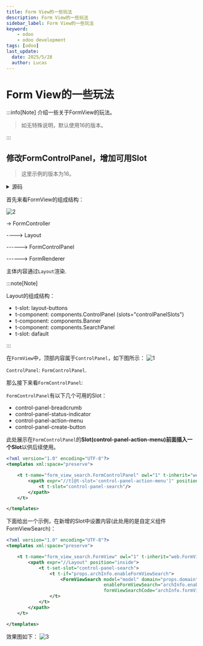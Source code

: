 ---
title: Form View的一些玩法
description: Form View的一些玩法
sidebar_label: Form View的一些玩法
keyword:
    - odoo
    - odoo development
tags: [odoo]
last_update:
  date: 2025/5/28
  author: Lucas
---

# Form View的一些玩法

:::info[Note]
介绍一些关于FormView的玩法。
> 如无特殊说明，默认使用16的版本。

:::

## 修改FormControlPanel，增加可用Slot

> 这里示例的版本为16。

<details>
    <summary>源码</summary>
    
    <Tabs>
        
        <TabItem value="form_view_js" label="form_view.js">
            
```javascript title="addons/web/static/src/views/form/form_view.js"
/** @odoo-module **/

import { registry } from "@web/core/registry";
import { FormRenderer } from "./form_renderer";
import { RelationalModel } from "../basic_relational_model";
import { FormArchParser } from "./form_arch_parser";
import { FormController } from "./form_controller";
import { FormCompiler } from "./form_compiler";
import { FormControlPanel } from "./control_panel/form_control_panel";

export const formView = {
    type: "form",
    display_name: "Form",
    multiRecord: false,
    searchMenuTypes: [],
    ControlPanel: FormControlPanel,
    Controller: FormController,
    Renderer: FormRenderer,
    ArchParser: FormArchParser,
    Model: RelationalModel,
    Compiler: FormCompiler,
    buttonTemplate: "web.FormView.Buttons",

    props: (genericProps, view) => {
        const { ArchParser } = view;
        const { arch, relatedModels, resModel } = genericProps;
        const archInfo = new ArchParser().parse(arch, relatedModels, resModel);

        return {
            ...genericProps,
            Model: view.Model,
            Renderer: view.Renderer,
            buttonTemplate: genericProps.buttonTemplate || view.buttonTemplate,
            Compiler: view.Compiler,
            archInfo,
        };
    },
};

registry.category("views").add("form", formView);

```
            
        </TabItem>
    
        <TabItem value="form_controller_xml" label="form_controller.xml">
            
```xml title="addons/web/static/src/views/form/form_controller.xml"
<?xml version="1.0" encoding="UTF-8"?>
<templates xml:space="preserve">

    <t t-name="web.FormView" owl="1">
        <div t-att-class="className" t-ref="root">
            <div class="o_form_view_container">
                <Layout className="model.useSampleModel ? 'o_view_sample_data' : ''" display="display">
                    <t t-set-slot="layout-buttons">
                        <t t-if="footerArchInfo and env.inDialog">
                            <t t-component="props.Renderer" record="model.root" Compiler="props.Compiler" archInfo="footerArchInfo" enableViewButtons.bind="enableButtons" disableViewButtons.bind="disableButtons"/>
                        </t>
                        <t t-else="">
                            <t t-call="{{ props.buttonTemplate }}"/>
                        </t>
                    </t>
                    <t t-set-slot="control-panel-action-menu">
                        <t t-if="props.info.actionMenus">
                            <ActionMenus
                                getActiveIds="() => model.root.isVirtual ? [] : [model.root.resId]"
                                context="props.context"
                                items="getActionMenuItems()"
                                isDomainSelected="model.root.isDomainSelected"
                                resModel="model.root.resModel"
                                domain="props.domain"
                                onActionExecuted="() => model.load({ resId: model.root.resId, resIds: model.root.resIds })"
                                shouldExecuteAction.bind="shouldExecuteAction"
                            />
                        </t>
                    </t>
                    <t t-set-slot="control-panel-status-indicator">
                        <t t-if="canEdit">
                            <FormStatusIndicator model="model" discard.bind="discard" save.bind="saveButtonClicked" isDisabled="state.isDisabled" fieldIsDirty="state.fieldIsDirty" />
                        </t>
                    </t>
                    <t t-set-slot="control-panel-create-button">
                        <t t-if="canCreate">
                            <button type="button" class="btn btn-outline-primary o_form_button_create" data-hotkey="c" t-on-click.stop="create" t-att-disabled="state.isDisabled">New</button>
                        </t>
                    </t>
                    <t t-component="props.Renderer" record="model.root" Compiler="props.Compiler" archInfo="archInfo" setFieldAsDirty.bind="setFieldAsDirty" enableViewButtons.bind="enableButtons" disableViewButtons.bind="disableButtons" onNotebookPageChange.bind="onNotebookPageChange" activeNotebookPages="props.state and props.state.activeNotebookPages"/>
                </Layout>
            </div>
        </div>
    </t>

    <t t-name="web.FormView.Buttons" owl="1">
        <div class="o_cp_buttons" role="toolbar" aria-label="Main actions" t-ref="cpButtons">
            <div t-if="model.root.isInEdition" class="o_form_buttons_edit">
                <button type="button" class="btn btn-primary o_form_button_save" data-hotkey="s" t-on-click.stop="() => this.saveButtonClicked({closable: true})">
                    Save
                </button>
                <button type="button" class="btn btn-secondary o_form_button_cancel" data-hotkey="j" t-on-click.stop="discard">
                    Discard
                </button>
                <button t-if="props.removeRecord" class="btn btn-secondary o_form_button_remove" t-on-click="props.removeRecord" data-hotkey="x">
                    Remove
                </button>
            </div>
            <div t-elif="canCreate" class="o_form_buttons_view">
                <button type="button" class="btn btn-secondary o_form_button_create" data-hotkey="c" t-on-click.stop="create">
                    New
                </button>
            </div>
        </div>
    </t>
</templates>

```
            
        </TabItem>

        <TabItem value="layout_xml" label="layout.xml">
            
```xml title="addons/web/static/src/search/layout.xml"
<?xml version="1.0" encoding="UTF-8"?>
<templates xml:space="preserve">

    <t t-name="web.Layout" owl="1">
        <t t-if="env.inDialog" t-portal="'#' + env.dialogId + ' .modal-footer'">
            <t t-slot="layout-buttons"/>
        </t>
        <t t-component="components.ControlPanel" slots="controlPanelSlots" t-if="display.controlPanel" display="display.controlPanel"/>
        <t t-component="components.Banner" t-if="display.banner"/>
        <div t-ref="content" class="o_content" t-attf-class="{{props.className}}" t-att-class="{ o_component_with_search_panel: display.searchPanel }">
            <t t-component="components.SearchPanel" t-if="display.searchPanel"/>
            <t t-slot="default" contentRef="contentRef" />
        </div>
    </t>

</templates>

```
            
        </TabItem>

        <TabItem value="form_control_panel_xml" label="form_control_panel.xml">
            
```xml title="addons/web/static/src/views/form/control_panel/form_control_panel.xml"
<?xml version="1.0" encoding="UTF-8"?>
<templates xml:space="preserve">

    <t t-name="web.FormControlPanel" owl="1">
        <div class="o_control_panel" t-ref="root">
            <div t-if="display['top']" class="o_cp_top" t-att-class="{ 'flex-wrap': env.isSmall }">
                <div class="o_cp_top_left d-flex flex-grow-1 align-items-center" t-att-class="{ 'w-100': env.isSmall }">
                    <t t-if="display['top-left']">
                        <t t-slot="control-panel-breadcrumb">
                            <t t-if="env.isSmall">
                                <t t-call="web.Breadcrumbs.Small" t-if="!env.config.noBreadcrumbs"/>
                            </t>
                            <t t-else="">
                                <t t-call="web.Breadcrumbs" t-if="!env.config.noBreadcrumbs"/>
                            </t>
                        </t>
                    </t>
                </div>
                <div class="o_cp_bottom_right w-auto flex-shrink-0 justify-content-between align-items-center"
                     t-att-class="{ 'flex-grow-1' : env.isSmall }">
                    <t t-if="env.isSmall">
                        <t t-slot="control-panel-status-indicator" />
                    </t>
                    <t t-slot="control-panel-action-menu" t-if="display['bottom-left']"/>
                    <div t-if="pagerProps and pagerProps.total > 0" class="o_cp_pager" role="search">
                        <Pager t-props="pagerProps"/>
                    </div>
                    <t t-slot="control-panel-create-button" />
                </div>
            </div>
        </div>
    </t>

</templates>

```
            
        </TabItem>

    </Tabs>
    
</details>

首先来看FormView的组成结构：

![2](../../_images/form_view_usage_2.png)

-> FormController

----> Layout

------> FormControlPanel

------> FormRenderer

主体内容通过`Layout`渲染.

:::note[Note]

Layout的组成结构：

- t-slot: layout-buttons
- t-component: components.ControlPanel (slots="controlPanelSlots")
- t-component: components.Banner
- t-component: components.SearchPanel
- t-slot: dafault

:::

在`FormView`中，顶部内容属于`ControlPanel`，如下图所示：
![1](../../_images/form_view_usage_1.png)

`ControlPanel`: `FormControlPanel`.

那么接下来看`FormControlPanel`:

`FormControlPanel`有以下几个可用的Slot：
- control-panel-breadcrumb
- control-panel-status-indicator
- control-panel-action-menu
- control-panel-create-button

此处展示在`FormControlPanel`的**Slot(control-panel-action-menu)**前面插入一个**Slot**以供后续使用。

```xml title="form_control_panel_inherit.xml"
<?xml version="1.0" encoding="UTF-8"?>
<templates xml:space="preserve">

    <t t-name="form_view_search.FormControlPanel" owl="1" t-inherit="web.FormControlPanel" t-inherit-mode="extension">
        <xpath expr="//t[@t-slot='control-panel-action-menu']" position="before">
            <t t-slot="control-panel-search"/>
        </xpath>
    </t>

</templates>
```

下面给出一个示例，在新增的Slot中设置内容(此处用的是自定义组件FormViewSearch)：

```xml title="form_controller_inherit.xml"
<?xml version="1.0" encoding="UTF-8"?>
<templates xml:space="preserve">

    <t t-name="form_view_search.FormView" owl="1" t-inherit="web.FormView" t-inherit-mode="extension">
        <xpath expr="//Layout" position="inside">
            <t t-set-slot="control-panel-search">
                <t t-if="props.archInfo.enableFormViewSearch">
                    <FormViewSearch model="model" domain="props.domain"
                                    enableFormViewSearch="archInfo.enableFormViewSearch"
                                    formViewSearchCode="archInfo.formViewSearchCode"/>
                </t>
            </t>
        </xpath>
    </t>

</templates>
```

效果图如下：
![3](../../_images/form_view_usage_3.png)
